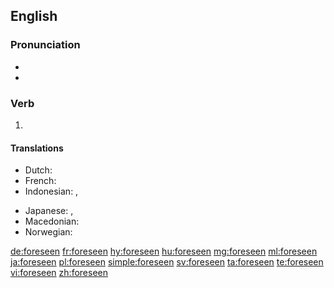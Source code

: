 ==English==

===Pronunciation===
* {{IPA|/foɹˈsiːn/|lang=en}}
* {{audio|en-us-foreseen.ogg|Audio (US)|lang=en}}

===Verb===
{{head|en|past participle}}

# {{inflection of|foresee||past|part|lang=en}}

====Translations====
{{trans-top|past participle of foresee}}
* Dutch: {{t+|nl|voorzien}}
* French: {{t+|fr|prévu}}
* Indonesian: {{t+|id|kira|alt=memperkirakan}}, {{t+|id|kira|alt=diperkirakan}}
{{trans-mid}}
* Japanese: {{t|ja|[[予測]]した|tr=[[よそく]]した, yosoku-shita}}, {{t|ja|[[予測]]された|tr=[[よそく]]された, yosoku-sareta}}
* Macedonian: {{t|mk|пре́двиден|m}}
* Norwegian: {{t|no|forutsett}}
{{trans-bottom}}

[[de:foreseen]]
[[fr:foreseen]]
[[hy:foreseen]]
[[hu:foreseen]]
[[mg:foreseen]]
[[ml:foreseen]]
[[ja:foreseen]]
[[pl:foreseen]]
[[simple:foreseen]]
[[sv:foreseen]]
[[ta:foreseen]]
[[te:foreseen]]
[[vi:foreseen]]
[[zh:foreseen]]